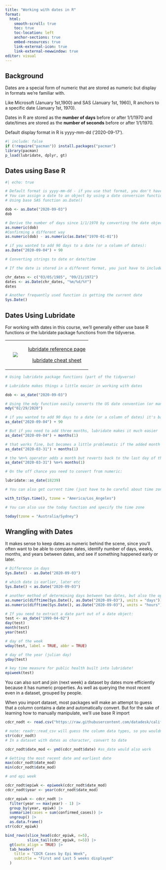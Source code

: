 ```yaml
---
title: "Working with dates in R"
format: 
  html:
    smooth-scroll: true
    toc: true
    toc-location: left
    anchor-sections: true
    embed-resources: true
    link-external-icon: true
    link-external-newwindow: true
editor: visual
---
```


## Background

Dates are a special form of numeric that are stored as numeric but display in formats we’re familiar with.

Like Microsoft (January 1st,1900) and SAS (January 1st, 1960), R anchors to a specific date (January 1st, 1970).

Dates in R are stored as the **number of days** before or after 1/1/1970 and date/times are stored as the **number of seconds** before or after 1/1/1970.

Default display format in R is yyyy-mm-dd (‘2020-09-17’).

```r
#| include: false
if (!require("pacman")) install.packages("pacman")
library(pacman)
p_load(lubridate, dplyr, gt)

```

## Dates using Base R

```r
#| echo: true

# Default format is yyyy-mm-dd - if you use that format, you don't have to specify
# You can assign a date to an object by using a date conversion function and passing a character date string
# Using base SAS function as.Date()

dob <- as.Date("2020-09-03")
dob

# Derive the number of days since 1/1/1970 by converting the date object to numeric
as.numeric(dob)
#Confirming a different way
as.numeric(dob) - as.numeric(as.Date("1970-01-01")) 

# if you wanted to add 90 days to a date (or a column of dates):
as.Date("2020-09-04") + 90

# Converting strings to date or date/time

# If the date is stored in a different format, you just have to include a format parse argument

chr_dates <- c("03/05/1985", "09/21/1972")
dates <- as.Date(chr_dates, "%m/%d/%Y")
dates

# Another frequently used function is getting the current date
Sys.Date()


```

## Dates Using Lubridate

For working with dates in this course, we'll generally either use base R functions or the lubridate package functions from the tidyverse.

+:-------------------------:+:----------------------------------------------------------------------------------:+
| ![](images/lubridate.png) | [lubridate reference page](https://lubridate.tidyverse.org/)                       |
|                           |                                                                                    |
|                           | [lubridate cheat sheet](https://rawgit.com/rstudio/cheatsheets/main/lubridate.pdf) |
+---------------------------+------------------------------------------------------------------------------------+

```r

# Using lubridate package functions (part of the tidyverse)

# Lubridate makes things a little easier in working with dates

dob <- as_date("2020-09-03")

# Using the mdy function easily converts the US date convention (or many other date conventions) to R date
mdy("02/29/2020")

# if you wanted to add 90 days to a date (or a column of dates) it's basically the same:
as_date("2020-09-04") + 90

# But if you need to add three months, lubridate makes it much easier
as_date("2020-09-04") + months(1)

# that works fine, but becomes a little problematic if the added month has fewer days
as_date("2020-03-31") + months(1)

# the %m+% operator adds a month but reverts back to the last day of the month if the expression yields a non-existent date
as_date("2020-03-31") %m+% months(1)

# On the off chance you need to convert from numeric:

lubridate::as_date(18239)

# You can also get current time (just have to be careful about time zone) using

with_tz(Sys.time(), tzone = "America/Los_Angeles")

# You can also use the today function and specify the time zone

today(tzone = "Australia/Sydney")

```

## Wrangling with Dates

It makes sense to keep dates as numeric behind the scene, since you'll often want to be able to compare dates, identify number of days, weeks, months, and years between dates, and see if something happened early or later.

```r
# Difference in days
Sys.Date() - as.Date("2020-09-03")

# which date is earlier, later etc
Sys.Date() < as.Date("2020-09-03")

# another method of determining days between two dates, but also the option for other measures
as.numeric(difftime(Sys.Date(), as.Date("2020-09-03"), units = "days"))
as.numeric(difftime(Sys.Date(), as.Date("2020-09-03"), units = "hours"))

# If you need to extract a date part out of a date object:
test <- as_date("1999-04-02")
day(test)
month(test)
year(test)

# day of the week
wday(test, label = TRUE, abbr = TRUE)

# day of the year (julian day)
yday(test)

# key time measure for public health built into lubridate!
epiweek(test)

```

You can also sort and join (next week) a dataset by dates more efficiently because it has numeric properties. As well as querying the most recent even in a dataset, grouped by people.

When you import dataset, most packages will make an attempt to guess that a column contains a date and automatically convert. But for the sake of learning how to manually manipulate, we'll use base R import

```r


cdcr_nodt <- read.csv("https://raw.githubusercontent.com/datadesk/california-coronavirus-data/master/cdcr-prison-totals.csv", stringsAsFactors = F)

# note: readr::read_csv will guess the column data types, so you wouldn't need to convert if you used read_csv.
str(cdcr_nodt)
# In a dataset with dates as character, convert to date 

cdcr_nodt$date_mod <- ymd(cdcr_nodt$date) #as_date would also work

# Getting the most recent date and earliest date
max(cdcr_nodt$date_mod)
min(cdcr_nodt$date_mod)

# and epi week

cdcr_nodt$epiwk <- epiweek(cdcr_nodt$date_mod)
cdcr_nodt$year <- year(cdcr_nodt$date_mod)

cdcr_epiwk <- cdcr_nodt |>
  filter(year == max(year) - 1) |>
  group_by(year, epiwk) |>
  summarize(cases = sum(confirmed_cases)) |>
  ungroup() |>
  as.data.frame()
str(cdcr_epiwk)

bind_rows(slice_head(cdcr_epiwk, n=5), 
          slice_tail(cdcr_epiwk, n=5)) |> 
  gt(auto_align = TRUE) |>
  tab_header(
    title = "CDCR Cases by Epi Week",
    subtitle = "First and Last 5 weeks displayed"
  ) 


```
